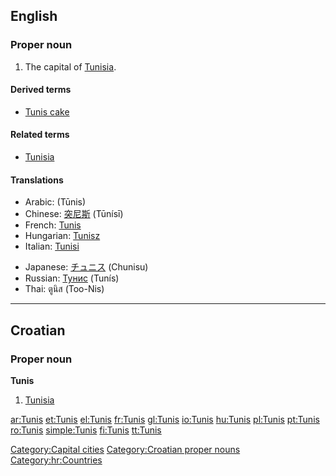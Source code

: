 ==English==
{{wikipedia}}

===Proper noun===
{{en-proper-noun}}

# The capital of [[Tunisia]].

====Derived terms====
*[[Tunis cake]]

====Related terms====
*[[Tunisia]]

====Translations====
{{trans-top|capital of Tunisia}}
* Arabic: {{Arab|[[تونس]]}} (Tūnis) {{m}}
* Chinese: [[突尼斯]] (Tūnísī)
* French: [[Tunis#French|Tunis]]
* Hungarian: [[Tunisz]]
* Italian: [[Tunisi]] {{f}}
{{trans-mid}}
* Japanese: [[チュニス]] (Chunisu)
* Russian: [[Тунис]] (Tunís) {{m}}
* Thai: ตูนิส (Too-Nis)
{{trans-bottom}}

[[Category:Capital cities]]

----

==Croatian==

===Proper noun===
'''Tunis''' {{m}}

# [[Tunisia]]

[[Category:Croatian proper nouns]]
[[Category:hr:Countries]]

[[ar:Tunis]]
[[et:Tunis]]
[[el:Tunis]]
[[fr:Tunis]]
[[gl:Tunis]]
[[io:Tunis]]
[[hu:Tunis]]
[[pl:Tunis]]
[[pt:Tunis]]
[[ro:Tunis]]
[[simple:Tunis]]
[[fi:Tunis]]
[[tt:Tunis]]